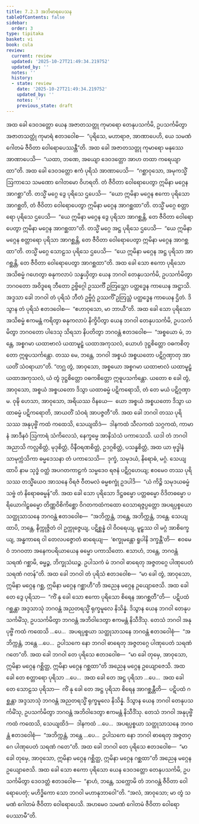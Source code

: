 ```yaml
---
title: 7.2.3 အဘိမာရပေသန
tableOfContents: false
sidebar:
  order: 3
type: tipitaka
basket: vi
book: cula
review:
  current: review
  updated: '2025-10-27T21:49:34.219752'
  updated_by: ''
  notes: ''
  history:
  - state: review
    date: '2025-10-27T21:49:34.219752'
    updated_by: ''
    notes: ''
    previous_state: draft
---
```



<ReviewStatus review={frontmatter.review} showDetails={true} />

<HypothesisAnnotation frontmatter={frontmatter} />

<DynamicBreadcrumb />

<Division number="340" book="cula" e="ch" v="4" p="351">

<Paragraph number="1538" book="cula">
အထ ခေါ ဒေဝဒတ္တော ယေန အဇာတသတ္တု ကုမာရော တေနုပသင်္ကမိ, ဥပသင်္ကမိတွာ အဇာတသတ္တုံ ကုမာရံ ဧတဒဝေါစ—  “ပုရိသေ, မဟာရာဇ, အာဏာပေဟိ, ယေ သမဏံ ဂေါတမံ ဇီဝိတာ ဝေါရောပေဿန္တီ”တိ. အထ ခေါ အဇာတသတ္တု ကုမာရော မနုဿေ အာဏာပေသိ—  “ယထာ, ဘဏေ, အယျော ဒေဝဒတ္တော အာဟ တထာ ကရေယျာထာ”တိ. အထ ခေါ ဒေဝဒတ္တော ဧကံ ပုရိသံ အာဏာပေသိ—  “ဂစ္ဆာဝုသော, အမုကသ္မိံ ဩကာသေ သမဏော ဂေါတမော ဝိဟရတိ. တံ ဇီဝိတာ ဝေါရောပေတွာ ဣမိနာ မဂ္ဂေန အာဂစ္ဆာ”တိ. တသ္မိံ မဂ္ဂေ ဒွေ ပုရိသေ ဌပေသိ—  “ယော ဣမိနာ မဂ္ဂေန ဧကော ပုရိသော အာဂစ္ဆတိ, တံ ဇီဝိတာ ဝေါရောပေတွာ ဣမိနာ မဂ္ဂေန အာဂစ္ဆထာ”တိ. တသ္မိံ မဂ္ဂေ စတ္တာရော ပုရိသေ ဌပေသိ—  “ယေ ဣမိနာ မဂ္ဂေန ဒွေ ပုရိသာ အာဂစ္ဆန္တိ, တေ ဇီဝိတာ ဝေါရောပေတွာ ဣမိနာ မဂ္ဂေန အာဂစ္ဆထာ”တိ. တသ္မိံ မဂ္ဂေ အဋ္ဌ ပုရိသေ ဌပေသိ—  “ယေ ဣမိနာ မဂ္ဂေန စတ္တာရော ပုရိသာ အာဂစ္ဆန္တိ, တေ ဇီဝိတာ ဝေါရောပေတွာ ဣမိနာ မဂ္ဂေန အာဂစ္ဆထာ”တိ. တသ္မိံ မဂ္ဂေ သောဠသ ပုရိသေ ဌပေသိ—  “ယေ ဣမိနာ မဂ္ဂေန အဋ္ဌ ပုရိသာ အာဂစ္ဆန္တိ, တေ ဇီဝိတာ ဝေါရောပေတွာ အာဂစ္ဆထာ”တိ.
</Paragraph>

<Paragraph number="1539" book="cula">
အထ ခေါ သော ဧကော ပုရိသော အသိစမ္မံ ဂဟေတွာ ဓနုကလာပံ သန္နယှိတွာ ယေန ဘဂဝါ တေနုပသင်္ကမိ, ဥပသင်္ကမိတွာ ဘဂဝတော အဝိဒူရေ ဘီတော ဥဗ္ဗိဂ္ဂေါ ဥဿင်္ကီ ဥတြသ္တော ပတ္ထဒ္ဓေန ကာယေန အဋ္ဌာသိ. အဒ္ဒသာ ခေါ ဘဂဝါ တံ ပုရိသံ ဘီတံ ဥဗ္ဗိဂ္ဂံ ဥဿင်္ကိံ ဥတြသ္တံ ပတ္ထဒ္ဓေန ကာယေန ဌိတံ. ဒိသွာန တံ ပုရိသံ ဧတဒဝေါစ—  “ဧဟာဝုသော, မာ ဘာယီ”တိ. အထ ခေါ သော ပုရိသော အသိစမ္မံ ဧကမန္တံ ကရိတွာ ဓနုကလာပံ နိက္ခိပိတွာ ယေန ဘဂဝါ တေနုပသင်္ကမိ, ဥပသင်္ကမိတွာ ဘဂဝတော ပါဒေသု သိရသာ နိပတိတွာ ဘဂဝန္တံ ဧတဒဝေါစ—  “အစ္စယော မံ, ဘန္တေ, အစ္စဂမာ ယထာဗာလံ ယထာမူဠှံ ယထာအကုသလံ, ယောဟံ ဒုဋ္ဌစိတ္တော ဝဓကစိတ္တော ဣဓူပသင်္ကန္တော. တဿ မေ, ဘန္တေ, ဘဂဝါ အစ္စယံ အစ္စယတော ပဋိဂ္ဂဏှာတု အာယတိံ သံဝရာယာ”တိ. “တဂ္ဃ တွံ, အာဝုသော, အစ္စယော အစ္စဂမာ ယထာဗာလံ ယထာမူဠှံ ယထာအကုသလံ, ယံ တွံ ဒုဋ္ဌစိတ္တော ဝဓကစိတ္တော ဣဓူပသင်္ကန္တော. ယတော စ ခေါ တွံ, အာဝုသော, အစ္စယံ အစ္စယတော ဒိသွာ ယထာဓမ္မံ ပဋိကရောသိ, တံ တေ မယံ ပဋိဂ္ဂဏှာမ. ဝုဍ္ဎိ ဟေသာ, အာဝုသော, အရိယဿ ဝိနယေ—  ယော အစ္စယံ အစ္စယတော ဒိသွာ ယထာဓမ္မံ ပဋိကရောတိ, အာယတိံ သံဝရံ အာပဇ္ဇတီ”တိ.
</Paragraph>

<Paragraph number="1540" book="cula">
အထ ခေါ ဘဂဝါ တဿ ပုရိသဿ အနုပုဗ္ဗိံ ကထံ ကထေသိ, သေယျထိဒံ—  ဒါနကထံ သီလကထံ သဂ္ဂကထံ, ကာမာနံ အာဒီနဝံ ဩကာရံ သံကိလေသံ, နေက္ခမ္မေ အာနိသံသံ ပကာသေသိ. ယဒါ တံ ဘဂဝါ အညာသိ ကလ္လစိတ္တံ, မုဒုစိတ္တံ, ဝိနီဝရဏစိတ္တံ, ဥဒဂ္ဂစိတ္တံ, ပသန္နစိတ္တံ, အထ ယာ ဗုဒ္ဓါနံ သာမုက္ကံသိကာ ဓမ္မဒေသနာ တံ ပကာသေသိ—  ဒုက္ခံ, သမုဒယံ, နိရောဓံ, မဂ္ဂံ. သေယျထာပိ နာမ သုဒ္ဓံ ဝတ္ထံ အပဂတကာဠကံ သမ္မဒေဝ ရဇနံ ပဋိဂ္ဂဟေယျ; ဧဝမေဝ တဿ ပုရိသဿ တသ္မိံယေဝ အာသနေ ဝိရဇံ ဝီတမလံ ဓမ္မစက္ခုံ ဥဒပါဒိ—  “ယံ ကိဉ္စိ သမုဒယဓမ္မံ သဗ္ဗံ တံ နိရောဓဓမ္မန်”တိ. အထ ခေါ သော ပုရိသော ဒိဋ္ဌဓမ္မော ပတ္တဓမ္မော ဝိဒိတဓမ္မော ပရိယောဂါဠှဓမ္မော တိဏ္ဏဝိစိကိစ္ဆော ဝိဂတကထံကထော ဝေသာရဇ္ဇပ္ပတ္တော အပရပ္ပစ္စယော သတ္ထုသာသနေ ဘဂဝန္တံ ဧတဒဝေါစ—  “အဘိက္ကန္တံ, ဘန္တေ, အဘိက္ကန္တံ, ဘန္တေ. သေယျထာပိ, ဘန္တေ, နိက္ကုဇ္ဇိတံ ဝါ ဥက္ကုဇ္ဇေယျ, ပဋိစ္ဆန္နံ ဝါ ဝိဝရေယျ, မူဠှဿ ဝါ မဂ္ဂံ အာစိက္ခေယျ, အန္ဓကာရေ ဝါ တေလပဇ္ဇောတံ ဓာရေယျ—  ‘စက္ခုမန္တော ရူပါနိ ဒက္ခန္တီ’တိ—  ဧဝမေဝံ ဘဂဝတာ အနေကပရိယာယေန ဓမ္မော ပကာသိတော. ဧသာဟံ, ဘန္တေ, ဘဂဝန္တံ သရဏံ ဂစ္ဆာမိ, ဓမ္မဉ္စ, ဘိက္ခုသံဃဉ္စ. ဥပါသကံ မံ ဘဂဝါ ဓာရေတု အဇ္ဇတဂ္ဂေ ပါဏုပေတံ သရဏံ ဂတန်”တိ. အထ ခေါ ဘဂဝါ တံ ပုရိသံ ဧတဒဝေါစ—  “မာ ခေါ တွံ, အာဝုသော, ဣမိနာ မဂ္ဂေန ဂစ္ဆ, ဣမိနာ မဂ္ဂေန ဂစ္ဆာဟီ”တိ အညေန မဂ္ဂေန ဥယျောဇေသိ.
</Paragraph>

<Paragraph number="1541" book="cula">
အထ ခေါ တေ ဒွေ ပုရိသာ—  “ကိံ နု ခေါ သော ဧကော ပုရိသော စိရေန အာဂစ္ဆတီ”တိ—  ပဋိပထံ ဂစ္ဆန္တာ အဒ္ဒသာသုံ ဘဂဝန္တံ အညတရသ္မိံ ရုက္ခမူလေ နိသိန္နံ. ဒိသွာန ယေန ဘဂဝါ တေနုပသင်္ကမိံသု, ဥပသင်္ကမိတွာ ဘဂဝန္တံ အဘိဝါဒေတွာ ဧကမန္တံ နိသီဒိံသု. တေသံ ဘဂဝါ အနုပုဗ္ဗိံ ကထံ ကထေသိ …ပေ…  အပရပ္ပစ္စယာ သတ္ထုသာသနေ ဘဂဝန္တံ ဧတဒဝေါစုံ—  “အဘိက္ကန္တံ, ဘန္တေ …ပေ…  ဥပါသကေ နော ဘဂဝါ ဓာရေတု အဇ္ဇတဂ္ဂေ ပါဏုပေတံ သရဏံ ဂတေ”တိ. အထ ခေါ ဘဂဝါ တေ ပုရိသေ ဧတဒဝေါစ—  “မာ ခေါ တုမှေ, အာဝုသော, ဣမိနာ မဂ္ဂေန ဂစ္ဆိတ္ထ, ဣမိနာ မဂ္ဂေန ဂစ္ဆထာ”တိ အညေန မဂ္ဂေန ဥယျောဇေသိ.
</Paragraph>

<Paragraph number="1542" book="cula">
အထ ခေါ တေ စတ္တာရော ပုရိသာ …ပေ…  အထ ခေါ တေ အဋ္ဌ ပုရိသာ …ပေ…  အထ ခေါ တေ သောဠသ ပုရိသာ—  ကိံ နု ခေါ တေ အဋ္ဌ ပုရိသာ စိရေန အာဂစ္ဆန္တီတိ—  ပဋိပထံ ဂစ္ဆန္တာ အဒ္ဒသာသုံ ဘဂဝန္တံ အညတရသ္မိံ ရုက္ခမူလေ နိသိန္နံ. ဒိသွာန ယေန ဘဂဝါ တေနုပသင်္ကမိံသု, ဥပသင်္ကမိတွာ ဘဂဝန္တံ အဘိဝါဒေတွာ ဧကမန္တံ နိသီဒိံသု. တေသံ ဘဂဝါ အနုပုဗ္ဗိံ ကထံ ကထေသိ, သေယျထိဒံ—  ဒါနကထံ …ပေ…  အပရပ္ပစ္စယာ သတ္ထုသာသနေ ဘဂဝန္တံ ဧတဒဝေါစုံ—  “အဘိက္ကန္တံ, ဘန္တေ …ပေ…  ဥပါသကေ နော ဘဂဝါ ဓာရေတု အဇ္ဇတဂ္ဂေ ပါဏုပေတံ သရဏံ ဂတေ”တိ. အထ ခေါ ဘဂဝါ တေ ပုရိသေ ဧတဒဝေါစ—  “မာ ခေါ တုမှေ, အာဝုသော, ဣမိနာ မဂ္ဂေန ဂစ္ဆိတ္ထ, ဣမိနာ မဂ္ဂေန ဂစ္ဆထာ”တိ အညေန မဂ္ဂေန ဥယျောဇေသိ.
</Paragraph>

<Paragraph number="1543" book="cula">
အထ ခေါ သော ဧကော ပုရိသော ယေန ဒေဝဒတ္တော တေနုပသင်္ကမိ, ဥပသင်္ကမိတွာ ဒေဝဒတ္တံ ဧတဒဝေါစ—  “နာဟံ, ဘန္တေ, သက္ကောမိ တံ ဘဂဝန္တံ ဇီဝိတာ ဝေါရောပေတုံ; မဟိဒ္ဓိကော သော ဘဂဝါ မဟာနုဘာဝေါ”တိ. “အလံ, အာဝုသော; မာ တွံ သမဏံ ဂေါတမံ ဇီဝိတာ ဝေါရောပေသိ. အဟမေဝ သမဏံ ဂေါတမံ ဇီဝိတာ ဝေါရောပေဿာမီ”တိ.
</Paragraph>
</Division>